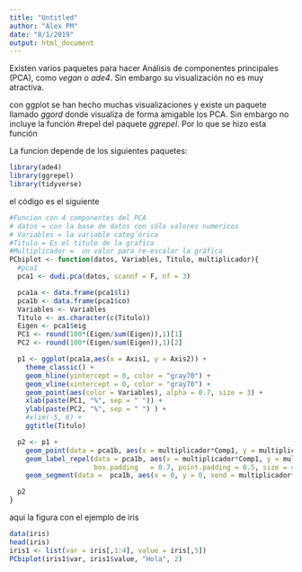 ```yaml
---
title: "Untitled"
author: "Alex PM"
date: "8/1/2019"
output: html_document
---
```


Existen varios paquetes para hacer Análisis de componentes principales (PCA), como *vegan* o *ade4*. Sin embargo su visualización no es muy atractiva.

con ggplot se han hecho muchas visualizaciones y existe un paquete llamado
*ggord* donde visualiza de forma amigable los PCA. Sin embargo no incluye la función #repel del paquete *ggrepel*. Por lo que se hizo esta función

La funcion depende de los siguientes paquetes:

```r

library(ade4)
library(ggrepel)
library(tidyverse)

```

el código es el siguiente

```r
#Funcion con 4 componentes del PCA
# datos = con la base de datos con sólo valores numericos
# Variables = la variable categ´órica
#Titulo = Es el titulo de la grafica
#Multiplicador =  un valor para re-escalar la gráfica
PCbiplot <- function(datos, Variables, Titulo, multiplicador){
  #pca1
  pca1 <- dudi.pca(datos, scannf = F, nf = 3)

  pca1a <- data.frame(pca1$li)
  pca1b <- data.frame(pca1$co)
  Variables <- Variables
  Titulo <- as.character(c(Titulo))
  Eigen <- pca1$eig
  PC1 <- round(100*(Eigen/sum(Eigen)),1)[1]
  PC2 <- round(100*(Eigen/sum(Eigen)),1)[2]

  p1 <- ggplot(pca1a,aes(x = Axis1, y = Axis2)) +
    theme_classic() +
    geom_hline(yintercept = 0, color = "gray70") +
    geom_vline(xintercept = 0, color = "gray70") +
    geom_point(aes(color = Variables), alpha = 0.7, size = 3) +
    xlab(paste(PC1, "%", sep = " ")) +
    ylab(paste(PC2, "%", sep = " ") ) +
    #xlim(-5, 6) +
    ggtitle(Titulo)

  p2 <- p1 +
    geom_point(data = pca1b, aes(x = multiplicador*Comp1, y = multiplicador*Comp2), alpha = 0) +
    geom_label_repel(data = pca1b, aes(x = multiplicador*Comp1, y = multiplicador*Comp2, label = rownames(pca1b)),
                     box.padding   = 0.7, point.padding = 0.5, size = 4, alpha = 0.7) +
    geom_segment(data =  pca1b, aes(x = 0, y = 0, xend = multiplicador*Comp1, yend = multiplicador*Comp2), arrow = arrow(length = unit(0.2,"cm")), alpha = 0.7, color = "black")

  p2
}

```

aqui la figura con el ejemplo de iris


```r


data(iris)
head(iris)
iris1 <- list(var = iris[,1:4], value = iris[,5])
PCbiplot(iris1$var, iris1$value, "Hola", 2)

```


